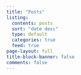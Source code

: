 ```yaml
---
title: "Posts"
listing:
  contents: posts
  sort: "date desc"
  type: default
  categories: true
  feed: true
page-layout: full
title-block-banner: false
comments: false
---
```



